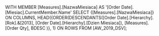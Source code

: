 WITH MEMBER [Measures].[NazwaMiesiaca] 
	AS '[Order Date].[Miesiac].CurrentMember.Name'
SELECT {[Measures].[NazwaMiesiaca]} ON COLUMNS,
	HEAD({ORDER(DESCENDANTS([Order Date].[Hierarchy].[Rok].&[2013], 
			[Order Date].[Hierarchy].[Dzien Miesiaca]),
			[Measures].[Order Qty],
			BDESC
	)}, 1) ON ROWS
	FROM [AW_2019_DSV];